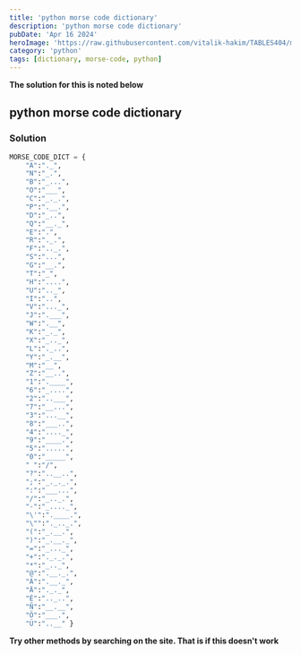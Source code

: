 ```yaml
---
title: 'python morse code dictionary'
description: 'python morse code dictionary'
pubDate: 'Apr 16 2024'
heroImage: 'https://raw.githubusercontent.com/vitalik-hakim/TABLES404/main/error_b/python.jpg'
category: 'python'
tags: [dictionary, morse-code, python]
---
```


**The solution for this is noted below**

## python morse code dictionary

### Solution

```python
MORSE_CODE_DICT = {
    "A":"._",
    "N":"_.",
	"B":"_...",
    "O":"___",
 	"C":"_._.",
    "P":".__.",
 	"D":"_..",
    "Q":"__._",
 	"E":".",
    "R":"._.",
 	"F":".._.",
    "S":"...",
 	"G":"__.",
    "T":"_",
 	"H":"....",
    "U":".._",
 	"I":"..",
    "V":"..._",
 	"J":".___",
    "W":".__",
 	"K":"_._",
    "X":"_.._",
 	"L":"._..",
    "Y":"_.__",
 	"M":"__",
    "Z":"__..",
    "1":".____",
    "6":"_....",
 	"2":"..___",
    "7":"__...",
 	"3":"...__",
    "8":"___..",
 	"4":"...._",
    "9":"____.",
 	"5":".....",
    "0":"_____",
    " ":"/",
    "?":"..__..",
    ";":"_._._.",
 	":":"___...",
    "/":"_.._.",
 	"-":"_...._",
    "\'":".____.",
 	"\"":"._.._.",
    "(":"_.__.",
    ")":"_.__._",
 	"=":"_..._",
    "+":"._._.",
 	"*":"_.._",
    "@":".__._.",
    "Á":".__._",
    "Ä":"._._",
 	"É":".._..",
    "Ñ":"__.__",
 	"Ö":"___.",
    "Ü":"..__" }
```

**Try other methods by searching on the site. That is if this doesn't work**
